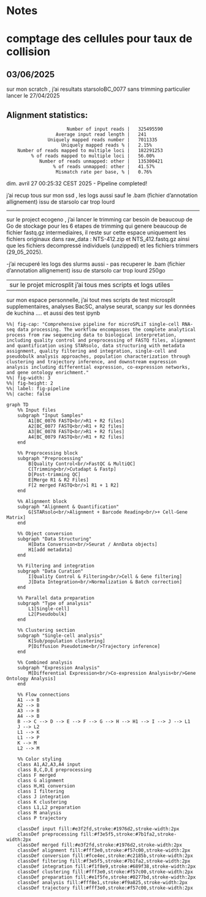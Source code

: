 # Notes

# comptage des cellules pour taux de collision  









## 03/06/2025


sur mon scratch , j'ai resultats starsoloBC_0077 sans trimming particulier lancer le 27/04/2025

Alignment statistics:
-----------------------
                          Number of input reads |	325495590
                      Average input read length |	241
                   Uniquely mapped reads number |	7011335
                        Uniquely mapped reads % |	2.15%
        Number of reads mapped to multiple loci |	182291253
             % of reads mapped to multiple loci |	56.00%
                Number of reads unmapped: other |	135300421
                     % of reads unmapped: other |	41.57%
                      Mismatch rate per base, % |	0.76%
dim. avril 27 00:25:32 CEST 2025 - Pipeline completed!

j'ai recup tous sur mon ssd , les logs aussi sauf le .bam (fichier d'annotation allignement) issu de starsolo car trop lourd 

-------

sur le project ecogeno , j'ai lancer le trimming car besoin de beaucoup de Go de stockage pour les 6 etapes de trimming qui genere beaucoup de fichier fastq.gz intermediaires, il reste sur cette espace uniquement les fichiers originaux dans raw_data : NTS-412.zip et NTS_412.fastq.gz ainsi que les fichiers decompressé individuels (unzipped) et les fichiers trimmers (29_05_2025). 

-j'ai recuperé les logs des slurms aussi 
- pas recuperer le .bam (fichier d'annotation allignement) issu de starsolo car trop lourd 250go 


-------
sur le projet microsplit j'ai tous mes scripts et logs utiles 
------

sur mon espace personnelle, j'ai tout mes scripts de test microsplit supplementaires, analyses BacSC, analyse seurat, scanpy sur les données de kuchina .... et aussi des test ipynb 








```mermaid
%%| fig-cap: "Comprehensive pipeline for microSPLiT single-cell RNA-seq data processing. The workflow encompasses the complete analytical process from raw sequencing data to biological interpretation, including quality control and preprocessing of FASTQ files, alignment and quantification using STARsolo, data structuring with metadata assignment, quality filtering and integration, single-cell and pseudobulk analysis approaches, population characterization through clustering and trajectory inference, and downstream expression analysis including differential expression, co-expression networks, and gene ontology enrichment."
%%| fig-width: 3
%%| fig-height: 2
%%| label: fig-pipeline
%%| cache: false

graph TD
    %% Input files
    subgraph "Input Samples"
        A1[BC_0076 FASTQ<br/>R1 + R2 files]
        A2[BC_0077 FASTQ<br/>R1 + R2 files]
        A3[BC_0078 FASTQ<br/>R1 + R2 files]
        A4[BC_0079 FASTQ<br/>R1 + R2 files]
    end

    %% Preprocessing block
    subgraph "Preprocessing"
        B[Quality Control<br/>FastQC & MultiQC]
        C[Trimming<br/>Cutadapt & Fastp]
        D[Post-trimming QC]
        E[Merge R1 & R2 Files]
        F[2 merged FASTQ<br/>1 R1 + 1 R2]
    end

    %% Alignment block
    subgraph "Alignment & Quantification"
        G[STARsolo<br/>Alignment + Barcode Reading<br/>+ Cell-Gene Matrix]
    end

    %% Object conversion
    subgraph "Data Structuring"
        H[Data Conversion<br/>Seurat / AnnData objects]
        H1[add metadata]
    end

    %% Filtering and integration
    subgraph "Data Curation"
        I[Quality Control & Filtering<br/>Cell & Gene filtering]
        J[Data Integration<br/>Normalization & Batch correction]
    end

    %% Parallel data preparation
    subgraph "Type of analysis"
        L1[Single-cell]
        L2[Pseudobulk]
    end

    %% Clustering section
    subgraph "Single-cell analysis"
        K[Sub/population clustering]
        P[Diffusion Pseudotime<br/>Trajectory inference]
    end

    %% Combined analysis
    subgraph "Expression Analysis"
        M[Differential Expression<br/>Co-expression Analysis<br/>Gene Ontology Analysis]
    end

    %% Flow connections
    A1 --> B
    A2 --> B
    A3 --> B
    A4 --> B
    B --> C --> D --> E --> F --> G --> H --> H1 --> I --> J --> L1
    J --> L2
    L1 --> K
    L1 --> P
    K --> M
    L2 --> M

    %% Color styling
    class A1,A2,A3,A4 input
    class B,C,D,E preprocessing
    class F merged
    class G alignment
    class H,H1 conversion
    class I filtering
    class J integration
    class K clustering
    class L1,L2 preparation
    class M analysis
    class P trajectory

    classDef input fill:#e3f2fd,stroke:#1976d2,stroke-width:2px
    classDef preprocessing fill:#f3e5f5,stroke:#7b1fa2,stroke-width:2px
    classDef merged fill:#e3f2fd,stroke:#1976d2,stroke-width:2px
    classDef alignment fill:#fff3e0,stroke:#f57c00,stroke-width:2px
    classDef conversion fill:#fce4ec,stroke:#c2185b,stroke-width:2px
    classDef filtering fill:#f3e5f5,stroke:#7b1fa2,stroke-width:2px
    classDef integration fill:#f1f8e9,stroke:#689f38,stroke-width:2px
    classDef clustering fill:#fff3e0,stroke:#f57c00,stroke-width:2px
    classDef preparation fill:#e1f5fe,stroke:#0277bd,stroke-width:2px
    classDef analysis fill:#fff8e1,stroke:#f9a825,stroke-width:2px
    classDef trajectory fill:#fff3e0,stroke:#f57c00,stroke-width:2px
``` 



